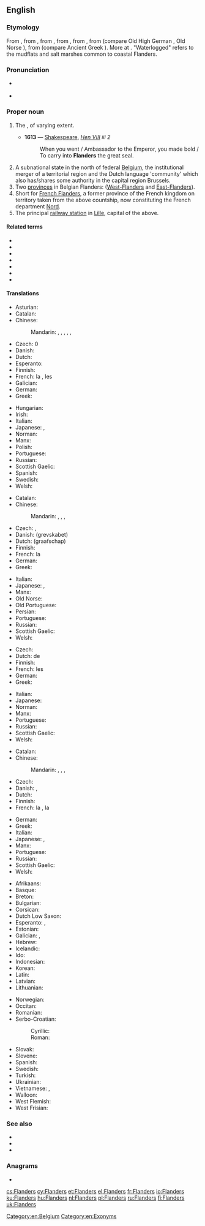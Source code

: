 ==English==
{{wikipedia|Flanders}}

===Etymology===
From {{etyl|fr|en}} {{m|fr|Flandres}}, from {{etyl|nl|en}} {{m|nl|Vlaanderen|pos=pl.}}, from {{etyl|dum|en}} {{m|dum|Vlander}}, from {{etyl|ofs|en}}, from {{etyl|gem-pro|en}} {{m|gem-pro|*flaumdra||waterlogged land}}, from {{m|gem-pro|*flaumaz||flowing, current (water)}} (compare Old High German {{m|goh|weraltfloum||transitoriness of life}}, Old Norse {{m|non|flaumr||eddy}}), from {{etyl|ine-pro|en}} {{m|ine-pro|*plow-m-||flow}} (compare Ancient Greek {{m|grc|πλῠ́μα||dishwater, washing water}}). More at {{l|en|flow}}. "Waterlogged" refers to the mudflats and salt marshes common to coastal Flanders.

===Pronunciation===
* {{a|UK}} {{IPA|/ˈflɑːn.dəz/|lang=en}}
* {{a|US}} {{IPA|/ˈflæn.dɚz/|lang=en}}

===Proper noun===
{{en-proper noun}}

# {{lb|en|historical}} The {{w|County of Flanders}}, of varying extent.
#* '''1613''' — [[Shakespeare]], ''[http://en.wikisource.org/wiki/The_Life_of_King_Henry_the_Eighth Hen VIII] iii 2''
#*: When you went / Ambassador to the Emperor, you made bold / To carry into '''Flanders''' the great seal.
# A subnational state in the north of federal [[Belgium]], the institutional merger of a territorial region and the Dutch language 'community' which also has/shares some authority in the capital region Brussels.
# Two [[province]]s in Belgian Flanders: ([[West-Flanders]] and [[East-Flanders]]).
# Short for [[French Flanders]], a former province of the French kingdom on territory taken from the above countship, now constituting the French department [[Nord]].
# The principal [[railway station]] in [[Lille]], capital of the above.

====Related terms====
* {{l|en|East-Flanders}}
* {{l|en|Flandrian}}
* {{l|en|Flemish}}
* {{l|en|French Flanders}}
* {{l|en|Imperial Flanders}}
* {{l|en|West-Flanders}}
* {{l|en|Zeelandic Flanders}}

====Translations====
{{trans-top|subnational state in the north of federal Belgium}}
* Asturian: {{t|ast|Flandes}}
* Catalan: {{t|ca|Flandes|m}}
* Chinese:
*: Mandarin: {{t+|cmn|佛蘭德|sc=Hani}}, {{t+|cmn|佛兰德|tr=Fólándé|sc=Hani}}, {{t|cmn|弗蘭德|sc=Hani}}, {{t|cmn|弗兰德|tr=Fúlándé|sc=Hani}}, {{t|cmn|法蘭德斯區|sc=Hani}}, {{t|cmn|法兰德斯区|tr=Fǎlándésī|sc=Hani}}
* Czech: {{t+|cs|Vlámsko|n}}0
* Danish: {{t+|da|Flandern}}
* Dutch: {{t+|nl|Vlaanderen|n}}
* Esperanto: {{t|eo|Flandrio}}
* Finnish: {{t+|fi|Flanderi}}
* French: la {{t+|fr|Flandre|f}}, les {{t+|fr|Flandres|f-p}}
* Galician: {{t+|gl|Flandres}}
* German: {{t+|de|Flandern|n}}
* Greek: {{t+|el|Φλάνδρα|f}}
{{trans-mid}}
* Hungarian: {{t+|hu|Flandria}}
* Irish: {{t|ga|Flóndras|m}}
* Italian: {{t|it|Fiandre}}
* Japanese: {{t|ja|フランデレン|tr=Furanderen}}, {{t|ja|フランドル|tr=Furandoru|sc=Jpan}}
* Norman: {{t|nrf|Fliandres|f-p}}
* Manx: {{t|gv|Flandyryn|alt=Yn Flandyryn}}
* Polish: {{t+|pl|Flandria|f}}
* Portuguese: {{t+|pt|Flandres|f}}
* Russian: {{t+|ru|Фла́ндрия|f}}
* Scottish Gaelic: {{t|gd|Flannras|m}}
* Spanish: {{t+|es|Flandes}}
* Swedish: {{t|sv|Flandern}}
* Welsh: {{t+|cy|Fflandrys}}
{{trans-bottom}}

{{trans-top|historical county}}
* Catalan: {{t|ca|Flandes|m}}
* Chinese:
*: Mandarin: {{t+|cmn|佛蘭德|sc=Hani}}, {{t+|cmn|佛兰德|tr=Fólándé|sc=Hani}}, {{t|cmn|弗蘭德|sc=Hani}}, {{t|cmn|弗兰德|tr=Fúlándé|sc=Hani}}
* Czech: {{t+|cs|Vlámsko|n}}, {{t|cs|Flandry|f-p}}
* Danish: (grevskabet) {{t+|da|Flandern}}
* Dutch: (graafschap) {{t+|nl|Vlaanderen|n}}
* Finnish: {{t+|fi|Flanderi}}
* French: la {{t+|fr|Flandre|f}}
* German: {{t+|de|Flandern|n}}
* Greek: {{t+|el|Φλάνδρα|f}}
{{trans-mid}}
* Italian: {{t|it|Fiandre}}
* Japanese: {{t|ja|フランドル|tr=Furandoru}}, {{t|ja|フランダース|tr=Furandāsu}}
* Manx: {{t|gv|Flandyryn|alt=Yn Flandyryn}}
* Old Norse: {{t|non|Flæmingjaland|n}}
* Old Portuguese: {{t|roa-opt|Frandes}}
* Persian: {{t|fa|فلاندر|tr=flânder}}
* Portuguese: {{t+|pt|Flandres|f}}
* Russian: {{t+|ru|Фла́ндрия|f}}
* Scottish Gaelic: {{t|gd|Flannras|m}}
* Welsh: {{t+|cy|Fflandrys}}
{{trans-bottom}}

{{trans-top|two provinces in Belgium}}
* Czech: {{t|cs|Flandry|f-p}}
* Dutch: de {{t|nl|Vlaanders|p}}
* Finnish: {{t+|fi|Flanderi}}
* French: les {{t+|fr|Flandres|f-p}}
* German: {{t+|de|Flandern|p}}
* Greek: {{t+|el|Φλάνδρα|f}}
{{trans-mid}}
* Italian: {{t|it|Fiandre}}
* Japanese: {{t|ja|フランデレン州|tr=Furanderen shū}}
* Norman: {{t|nrf|Fliandres|f-p}}
* Manx: {{t|gv|Flandyryn|alt=Yn Flandyryn}}
* Portuguese: {{t+|pt|Flandres|f}}
* Russian: {{t+|ru|Фла́ндрия|f}}
* Scottish Gaelic: {{t|gd|Flannras|m}}
* Welsh: {{t+|cy|Fflandrys}}
{{trans-bottom}}

{{trans-top|former province and region of northern France}}
* Catalan: {{t|ca|Flandes francès|m}}
* Chinese:
*: Mandarin: {{t+|cmn|佛蘭德|sc=Hani}}, {{t+|cmn|佛兰德|tr=Fólándé|sc=Hani}}, {{t|cmn|弗蘭德|sc=Hani}}, {{t|cmn|弗兰德|tr=Fúlándé|sc=Hani}}
* Czech: {{t|cs|Flandry|f-p}}
* Danish: {{t+|da|Flandern}}, {{t|da|Fransk Flandern}}
* Dutch: {{t|nl|Frans-Vlaanderen|n}}
* Finnish: {{t+|fi|Flanderi}}
* French: la {{t+|fr|Flandre|f}}, la {{t|fr|Flandre française|f}}
{{trans-mid}}
* German: {{t+|de|Flandern|n}}
* Greek: {{t+|el|Φλάνδρα|f}}
* Italian: {{t|it|Fiandre}}
* Japanese: {{t|ja|フランドル|tr=Furandoru}}, {{t|ja|フランドル・フランセーズ|tr=Furandoru furansēzu}}
* Manx: {{t|gv|Flandyryn|alt=Yn Flandyryn}}
* Portuguese: {{t+|pt|Flandres|f}}
* Russian: {{t+|ru|Фла́ндрия|f}}
* Scottish Gaelic: {{t|gd|Flannras|m}}
* Welsh: {{t+|cy|Fflandrys}}
{{trans-bottom}}

{{checktrans-top}}
* Afrikaans: {{t-check|af|Vlaandere}}
* Basque: {{t-check|eu|Flandria}}
* Breton: {{t-check|br|Flandrez}}
* Bulgarian: {{t-check|bg|Фламандия|f}}
* Corsican: {{t-check|co|Fiandria}}
* Dutch Low Saxon: {{t-check|nds-nl|Vlaonderen}}
* Esperanto: {{t-check|eo|Flandrio}}, {{t-check|eo|Flandrujo}}
* Estonian: {{t-check|et|Flandria}}
* Galician: {{t-check|gl|Flandes}}, {{t+check|gl|Flandres}}
* Hebrew: {{t-check|he|פלנדריה}}
* Icelandic: {{t-check|is|Flæmingjaland}}
* Ido: {{t-check|io|Flandria}}
* Indonesian: {{t-check|id|Flandria}}
* Korean: {{t-check|ko|플란데런|sc=Hang}}
* Latin: {{t-check|la|Flandria|f}}
* Latvian: {{t-check|lv|Flandrija}}
* Lithuanian: {{t-check|lt|Flandrija}}
{{trans-mid}}
* Norwegian: {{t-check|no|Flandern}}
* Occitan: {{t-check|oc|Flandra}}
* Romanian: {{t-check|ro|Flandra}}
* Serbo-Croatian:
*: Cyrillic: {{t-check|sh|Фландрија|sc=Cyrl}}
*: Roman: {{t+check|sh|Flandrija}}
* Slovak: {{t-check|sk|Flámsko}}
* Slovene: {{t-check|sl|Flandrija}}
* Spanish: {{t+check|es|Flandes|m}}
* Swedish: {{t-check|sv|Flandern}}
* Turkish: {{t-check|tr|Flaman Ovası}}
* Ukrainian: {{t-check|uk|Фландрія|f}}
* Vietnamese: {{t-check|vi|Flăng-drơ}}, {{t-check|vi|xứ Flăng-drơ}}
* Walloon: {{t-check|wa|Flande}}
* West Flemish: {{t-check|vls|Vloandern}}
* West Frisian: {{t-check|fy|Flaanderen}}
{{trans-bottom}}

===See also===
* {{l|en|Belgium}}
* {{l|en|Brussels}}
* {{l|en|Wallonia}}

===Anagrams===
* {{l|en|snarfled}}

[[Category:en:Belgium]]
[[Category:en:Exonyms]]

[[cs:Flanders]]
[[cy:Flanders]]
[[et:Flanders]]
[[el:Flanders]]
[[fr:Flanders]]
[[io:Flanders]]
[[ku:Flanders]]
[[hu:Flanders]]
[[nl:Flanders]]
[[pl:Flanders]]
[[ru:Flanders]]
[[fi:Flanders]]
[[uk:Flanders]]